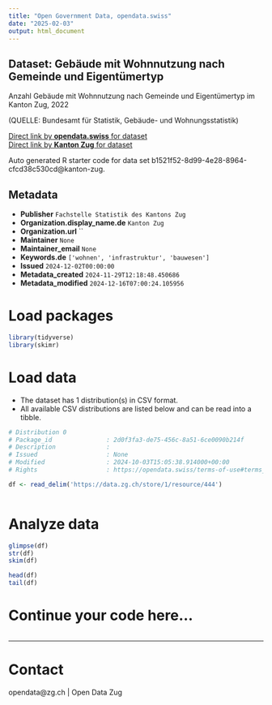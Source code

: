 ```yaml
---
title: "Open Government Data, opendata.swiss"
date: "2025-02-03"
output: html_document
---
```


## Dataset: Gebäude mit Wohnnutzung nach Gemeinde und Eigentümertyp

Anzahl Gebäude mit Wohnnutzung nach Gemeinde und Eigentümertyp im Kanton Zug, 2022

(QUELLE: Bundesamt für Statistik, Gebäude- und Wohnungsstatistik)

[Direct link by **opendata.swiss** for dataset](https://opendata.swiss/de/dataset/gebaude-mit-wohnnutzung-nach-gemeinde-und-eigentumertyp)<br>
[Direct link by **Kanton Zug** for dataset](https://www.zg.ch/behoerden/gesundheitsdirektion/statistikfachstelle/themen/09bau-und-wohnungswesen/gebaeude)

Auto generated R starter code for data set b1521f52-8d99-4e28-8964-cfcd38c530cd@kanton-zug.

## Metadata

- **Publisher** `Fachstelle Statistik des Kantons Zug`
- **Organization.display_name.de** `Kanton Zug`
- **Organization.url** ``
- **Maintainer** `None`
- **Maintainer_email** `None`
- **Keywords.de** `['wohnen', 'infrastruktur', 'bauwesen']`
- **Issued** `2024-12-02T00:00:00`
- **Metadata_created** `2024-11-29T12:18:48.450686`
- **Metadata_modified** `2024-12-16T07:00:24.105956`


# Load packages

```r

library(tidyverse)
library(skimr)

```

# Load data

-   The dataset has 1 distribution(s) in CSV format.
-   All available CSV distributions are listed below and can be read into a tibble.

```r

# Distribution 0
# Package_id               : 2d0f3fa3-de75-456c-8a51-6ce0090b214f
# Description              : 
# Issued                   : None
# Modified                 : 2024-10-03T15:05:38.914000+00:00
# Rights                   : https://opendata.swiss/terms-of-use#terms_by

df <- read_delim('https://data.zg.ch/store/1/resource/444')



```

# Analyze data

```r

glimpse(df)
str(df)
skim(df)

head(df)
tail(df)

```

# Continue your code here...

```r

```

------------------------------------------------------------------------

# Contact

opendata@zg.ch | Open Data Zug
